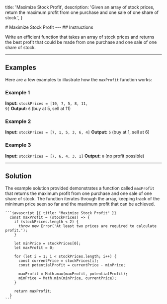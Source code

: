 
  title: 'Maximize Stock Profit',
  description:
    'Given an array of stock prices, return the maximum profit from one purchase and one sale of one share of stock.',
}

<HeroPattern/>
# Maximize Stock Profit
---
## Instructions

Write an efficient function that takes an array of stock prices and returns the best profit that could be made from one purchase and one sale of one share of stock.

---
## Examples

Here are a few examples to illustrate how the `maxProfit` function works:

### Example 1
**Input:** <code>stockPrices = [10, 7, 5, 8, 11, 9]</code>
**Output:** <code>6</code> (buy at 5, sell at 11)

### Example 2
**Input:** <code>stockPrices = [7, 1, 5, 3, 6, 4]</code>
**Output:** <code>5</code> (buy at 1, sell at 6)

### Example 3
**Input:** <code>stockPrices = [7, 6, 4, 3, 1]</code>
**Output:** <code>0</code> (no profit possible)

---
## Solution

<Row>
  <Col>
    <p>The example solution provided demonstrates a function called <code>maxProfit</code> that returns the maximum profit from one purchase and one sale of one share of stock. The function iterates through the array, keeping track of the minimum price seen so far and the maximum profit that can be achieved.</p>
  </Col>
  <Col>

    ```javascript {{ title: "Maximize Stock Profit" }}
      const maxProfit = (stockPrices) => {
        if (stockPrices.length < 2) {
          throw new Error('At least two prices are required to calculate profit.');
        }

        let minPrice = stockPrices[0];
        let maxProfit = 0;

        for (let i = 1; i < stockPrices.length; i++) {
          const currentPrice = stockPrices[i];
          const potentialProfit = currentPrice - minPrice;

          maxProfit = Math.max(maxProfit, potentialProfit);
          minPrice = Math.min(minPrice, currentPrice);
        }

        return maxProfit;
      }
    ```
  </Col>
</Row>
